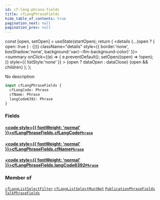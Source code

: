 ```yaml
---
id: cf-lang-phrase-fields
title: cfLangPhraseFields
hide_table_of_contents: true
pagination_next: null
pagination_prev: null
---
```







  const [open, setOpen] = useState(startOpen);
  return (
    <details {...(open ? { open: true } : {})} className="details" style={{ border:'none', boxShadow:'none', background:'var(--ifm-background-color)' }}>
      <summary
        onClick={(e) => {
          e.preventDefault();
          setOpen((open) => !open);
        }}
        style={{ listStyle:'none' }}
      >
      {open ? dataOpen : dataClose}
      </summary>
      {open && children}
    </details>
  );
};




No description


```graphql
input cfLangPhraseFields {
  cfLangCode: Phrase
  cfName: Phrase
  langCode6392: Phrase
}
```




### Fields

#### [<code style={{ fontWeight: 'normal' }}>cfLangPhraseFields.<b>cfLangCode</b></code>](#)<Bullet />[`Phrase`](/cris/inputs/phrase) <Badge class="secondary" text="input"/>
> 
> 

#### [<code style={{ fontWeight: 'normal' }}>cfLangPhraseFields.<b>cfName</b></code>](#)<Bullet />[`Phrase`](/cris/inputs/phrase) <Badge class="secondary" text="input"/>
> 
> 

#### [<code style={{ fontWeight: 'normal' }}>cfLangPhraseFields.<b>langCode6392</b></code>](#)<Bullet />[`Phrase`](/cris/inputs/phrase) <Badge class="secondary" text="input"/>
> 
> 



### Member of

[`cfLangListSelectFilter`](/cris/inputs/cf-lang-list-select-filter)  <Badge class="secondary" text="input"/><Bullet />[`cfLangListSelectMustNot`](/cris/inputs/cf-lang-list-select-must-not)  <Badge class="secondary" text="input"/><Bullet />[`PublicationPhraseFields`](/cris/inputs/publication-phrase-fields)  <Badge class="secondary" text="input"/><Bullet />[`TalkPhraseFields`](/cris/inputs/talk-phrase-fields)  <Badge class="secondary" text="input"/>

